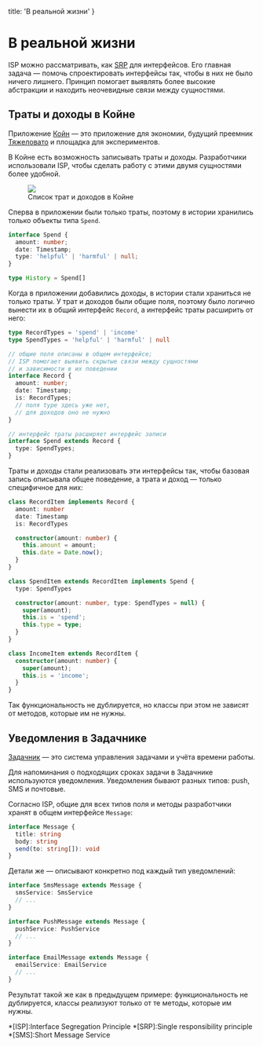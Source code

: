 
  title: 'В реальной жизни'
}


# В реальной жизни

ISP можно рассматривать, как [SRP](/srp) для интерфейсов. Его главная задача — помочь спроектировать интерфейсы так, чтобы в них не было ничего лишнего. Принцип помогает выявлять более высокие абстракции и находить неочевидные связи между сущностями.

## Траты и доходы в Койне

Приложение [Койн](http://www.fuckgrechka.ru/c0in/) — это приложение для экономии, будущий преемник [Тяжеловато](http://fuckgrechka.ru/tzlvt/) и площадка для экспериментов.

В Койне есть возможность записывать траты и доходы. Разработчики использовали ISP, чтобы сделать работу с этими двумя сущностями более удобной.

<Figure>
  <img src='/static/coin.png' />
  <figcaption>Список трат и доходов в Койне</figcaption>
</Figure>

Сперва в приложении были только траты, поэтому в истории хранились только объекты типа `Spend`.

```ts
interface Spend {
  amount: number;
  date: Timestamp;
  type: 'helpful' | 'harmful' | null;
}

type History = Spend[]
```

Когда в приложении добавились доходы, в истории стали храниться не только траты. У трат и доходов были общие поля, поэтому было логично вынести их в общий интерфейс `Record`, а интерфейс траты расширить от него:

```ts
type RecordTypes = 'spend' | 'income'
type SpendTypes = 'helpful' | 'harmful' | null

// общие поля описаны в общем интерфейсе;
// ISP помогает выявить скрытые связи между сущностями
// и зависимости в их поведении
interface Record {
  amount: number;
  date: Timestamp;
  is: RecordTypes;
  // поля type здесь уже нет,
  // для доходов оно не нужно
}

// интерфейс траты расширяет интерфейс записи
interface Spend extends Record {
  type: SpendTypes;
}
```

Траты и доходы стали реализовать эти интерфейсы так, чтобы базовая запись описывала общее поведение, а трата и доход — только специфичное для них:

```ts
class RecordItem implements Record {
  amount: number
  date: Timestamp
  is: RecordTypes

  constructor(amount: number) {
    this.amount = amount;
    this.date = Date.now();
  }
}

class SpendItem extends RecordItem implements Spend {
  type: SpendTypes

  constructor(amount: number, type: SpendTypes = null) {
    super(amount);
    this.is = 'spend';
    this.type = type;
  }
}

class IncomeItem extends RecordItem {
  constructor(amount: number) {
    super(amount);
    this.is = 'income';
  }
}
```

Так функциональность не дублируется, но классы при этом не зависят от методов, которые им не нужны.

## Уведомления в Задачнике

[Задачник](https://bespoyasov.ru/projects/taskman/) — это система управления задачами и учёта времени работы.

Для напоминания о подходящих сроках задачи в Задачнике используются уведомления. Уведомления бывают разных типов: push, SMS и почтовые.

Согласно ISP, общие для всех типов поля и методы разработчики хранят в общем интерфейсе `Message`:

```ts
interface Message {
  title: string
  body: string
  send(to: string[]): void
}
```

Детали же — описывают конкретно под каждый тип уведомлений:

```ts
interface SmsMessage extends Message {
  smsService: SmsService
  // ...
}

interface PushMessage extends Message {
  pushService: PushService
  // ...
}

interface EmailMessage extends Message {
  emailService: EmailService
  // ...
}
```

Результат такой же как в предыдущем примере: функциональность не дублируется, классы реализуют только от те методы, которые им нужны.

*[ISP]:Interface Segregation Principle
*[SRP]:Single responsibility principle
*[SMS]:Short Message Service

